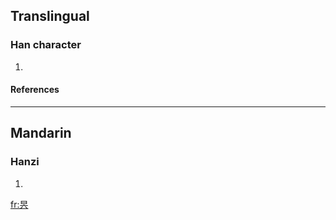 ==Translingual==
===Han character===
{{Han char|rn=72|rad=日|as=04|sn=8|four=|canj=日卜金 (AYC)}}
# {{defn|Han|sort=日04}}
====References====
{{Han ref|kx=0492.121|dkj=13788|hdz=21496.010|uh=6617|ud=26135}}

----
==Mandarin==
===Hanzi===
{{cmn-hanzi|pin=[[zè]] ([[ze4]])|wg=tse<sup>4</sup>}}
# {{defn|Mandarin}}

[[fr:昗]]